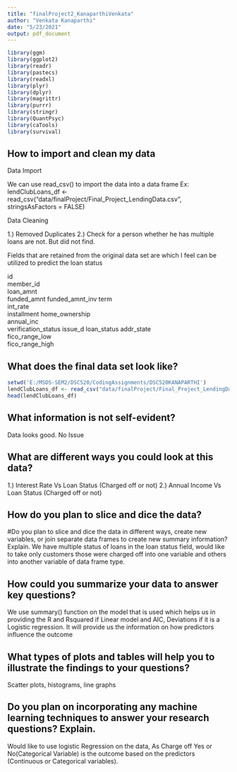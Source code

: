 ---
title: "finalProject2_KanaparthiVenkata"
author: "Venkata Kanaparthi"
date: "5/23/2021"
output: pdf_document
---

```{r include=TRUE, echo=FALSE, message = FALSE, warning = FALSE}
library(ggm)
library(ggplot2)
library(readr)
library(pastecs)
library(readxl)
library(plyr)
library(dplyr)
library(magrittr)
library(purrr)
library(stringr)
library(QuantPsyc)
library(caTools)
library(survival)
```

## How to import and clean my data

Data Import

We can use read_csv() to import the data into a data frame
Ex: 
lendClubLoans_df <- read_csv("data/finalProject/Final_Project_LendingData.csv", stringsAsFactors = FALSE)

Data Cleaning

1.) Removed Duplicates
2.) Check for a person whether he has multiple loans are not. But did not find.

Fields that are retained from the original data set are which I feel can be utilized to predict the loan status

id	
member_id	
loan_amnt	
funded_amnt	
funded_amnt_inv	
term	
int_rate	
installment	
home_ownership	
annual_inc	
verification_status	
issue_d	
loan_status	
addr_state	
fico_range_low	
fico_range_high

## What does the final data set look like?
```{r include=TRUE,echo=FALSE, message = FALSE, warning = FALSE}
setwd('E:/MSDS-SEM2/DSC520/CodingAssignments/DSC520KANAPARTHI')
lendClubLoans_df <- read_csv("data/finalProject/Final_Project_LendingData.csv")
head(lendClubLoans_df)
```
## What information is not self-evident?
Data looks good. No Issue

## What are different ways you could look at this data?
1.) Interest Rate Vs Loan Status (Charged off or not)
2.) Annual Income Vs Loan Status (Charged off or not)

## How do you plan to slice and dice the data?
#Do you plan to slice and dice the data in different ways, create new variables, or join separate data frames to create new summary information? Explain.
We have multiple status of loans in the loan status field, would like to take only customers those were charged off into one variable and others into another variable of data frame type.

## How could you summarize your data to answer key questions?
We use summary() function on the model that is used which helps us in providing the R and Rsquared if Linear model and AIC, Deviations if it is a Logistic regression. It will provide us the information on how predictors influence the outcome

## What types of plots and tables will help you to illustrate the findings to your questions?
Scatter plots, histograms, line graphs

## Do you plan on incorporating any machine learning techniques to answer your research questions? Explain.
Would like to use logistic Regression on the data, As Charge off Yes or No(Categorical Variable) is the outcome based on the predictors (Continuous or Categorical variables).
